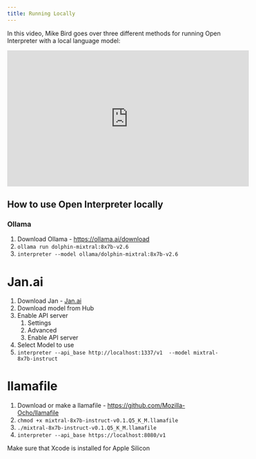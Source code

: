 ```yaml
---
title: Running Locally
---
```


In this video, Mike Bird goes over three different methods for running Open Interpreter with a local language model:

<iframe width="560" height="315" src="https://www.youtube.com/embed/CEs51hGWuGU?si=cN7f6QhfT4edfG5H" title="YouTube video player" frameborder="0" allow="accelerometer; autoplay; clipboard-write; encrypted-media; gyroscope; picture-in-picture; web-share" allowfullscreen></iframe>

## How to use Open Interpreter locally

### Ollama

1. Download Ollama - https://ollama.ai/download
2. `ollama run dolphin-mixtral:8x7b-v2.6`
3. `interpreter --model ollama/dolphin-mixtral:8x7b-v2.6`

# Jan.ai

1. Download Jan - [Jan.ai](http://jan.ai/)
2. Download model from Hub
3. Enable API server
   1. Settings
   2. Advanced
   3. Enable API server
4. Select Model to use
5. `interpreter --api_base http://localhost:1337/v1  --model mixtral-8x7b-instruct`

# llamafile

1. Download or make a llamafile - https://github.com/Mozilla-Ocho/llamafile
2. `chmod +x mixtral-8x7b-instruct-v0.1.Q5_K_M.llamafile`
3. `./mixtral-8x7b-instruct-v0.1.Q5_K_M.llamafile`
4. `interpreter --api_base https://localhost:8080/v1`

Make sure that Xcode is installed for Apple Silicon
